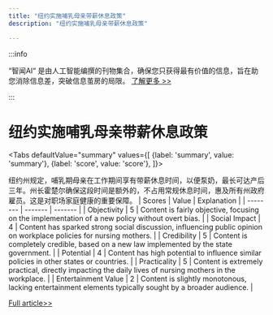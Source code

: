 ```yaml
---
title: "纽约实施哺乳母亲带薪休息政策"
description: "纽约实施哺乳母亲带薪休息政策"

---
```



:::info

“智闻AI“ 是由人工智能编撰的刊物集合，确保您只获得最有价值的信息，旨在助您消除信息差，突破信息茧房的局限。  [了解更多 >>](/)

:::

# 纽约实施哺乳母亲带薪休息政策


<Tabs
	defaultValue="summary"
	values={[
	{label: 'summary', value: 'summary'},
	{label: 'score', value: 'score'},
]}>
<TabItem value="summary">


纽约州规定，哺乳期母亲在工作期间享有带薪休息时间，以便泵奶，最长可达产后三年。州长霍楚尔确保这段时间是额外的，不占用常规休息时间，惠及所有州政府雇员。这是对职场家庭健康的重要保障。
</TabItem>
<TabItem value="score">
	| Scores     | Value   | Explanation |
	| -------- | ------- | ------- |
	| Objectivity  | 5    | Content is fairly objective, focusing on the implementation of a new policy without overt bias.    |
	| Social Impact | 4     | Content has sparked strong social discussion, influencing public opinion on workplace policies for nursing mothers.    |
	| Credibility    | 5    | Content is completely credible, based on a new law implemented by the state government.    |
	| Potential    | 4    | Content has high potential to influence similar policies in other states or countries.    |
	| Practicality    | 5    | Content is extremely practical, directly impacting the daily lives of nursing mothers in the workplace.    |
	| Entertainment Value    | 2    | Content is slightly monotonous, lacking entertainment elements typically sought by a broader audience.    |
</TabItem>
</Tabs>

[Full article>>](https://apnews.com/article/pump-breast-milk-new-york-worker-mom-134d96b074ea703a766d735fa95c7a2d)
